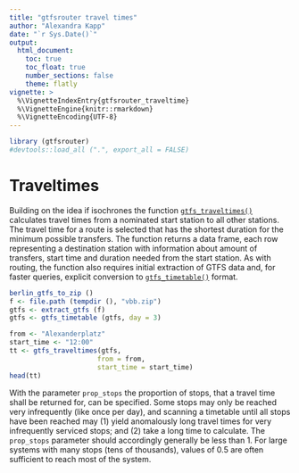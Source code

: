 ```yaml
---
title: "gtfsrouter travel times"
author: "Alexandra Kapp"
date: "`r Sys.Date()`"
output: 
  html_document:
    toc: true
    toc_float: true
    number_sections: false
    theme: flatly
vignette: >
  %\VignetteIndexEntry{gtfsrouter_traveltime}
  %\VignetteEngine{knitr::rmarkdown}
  %\VignetteEncoding{UTF-8}
---
```

  
  
```r
library (gtfsrouter)
#devtools::load_all (".", export_all = FALSE)
```

# Traveltimes

Building on the idea if isochrones the function [`gtfs_traveltimes()`](https://atfutures.github.io/gtfs-router/reference/gtfs_isochrone.html) calculates travel times from a nominated start station to all other stations. The travel time for a route is selected that has the shortest duration for the minimum possible transfers. 
The function returns a data frame, each row representing a destination station with information about amount of transfers, start time and duration needed from the start station.
As with routing, the
function also requires initial extraction of GTFS data and, for faster queries,
explicit conversion to
[`gtfs_timetable()`](https://atfutures.github.io/gtfs-router/reference/gtfs_timetable.html)
format.

```r
berlin_gtfs_to_zip ()
f <- file.path (tempdir (), "vbb.zip")
gtfs <- extract_gtfs (f)
gtfs <- gtfs_timetable (gtfs, day = 3)
```

```r
from <- "Alexanderplatz"
start_time <- "12:00"
tt <- gtfs_traveltimes(gtfs,
                      from = from,
                      start_time = start_time)
head(tt)
```
With the parameter `prop_stops` the proportion of stops, that a travel time shall be returned for, can be specified. Some stops may only be reached very infrequently (like once per day), and scanning a timetable until all stops have been reached may (1) yield anomalously long travel times for very infrequently serviced stops; and (2) take a long time to calculate. The `prop_stops` parameter should accordingly generally be less than 1. For large systems with many stops (tens of thousands), values of 0.5 are often sufficient to reach most of the system. 
